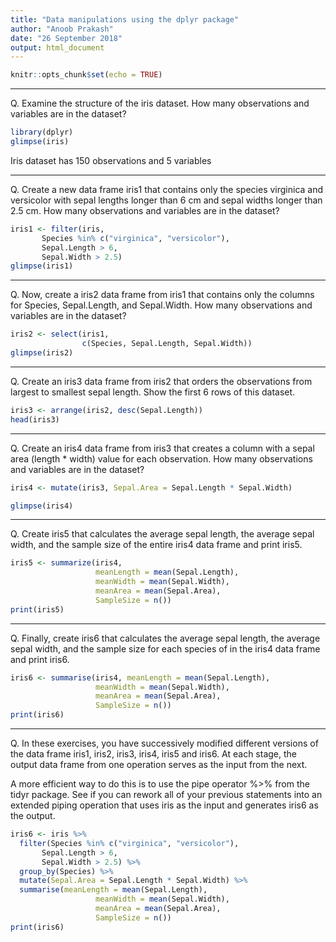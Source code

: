 ```yaml
---
title: "Data manipulations using the dplyr package"
author: "Anoob Prakash"
date: "26 September 2018"
output: html_document
---
```

```r
knitr::opts_chunk$set(echo = TRUE)
```
***

Q. Examine the structure of the iris dataset. How many observations and variables are in the dataset?

```r
library(dplyr)
glimpse(iris)

```
Iris dataset has 150 observations and 5 variables  

***  
Q. Create a new data frame iris1 that contains only the species virginica and versicolor with sepal lengths longer than 6 cm and sepal widths longer than 2.5 cm. How many observations and variables are in the dataset?  
```r
iris1 <- filter(iris, 
       Species %in% c("virginica", "versicolor"), 
       Sepal.Length > 6,
       Sepal.Width > 2.5)
glimpse(iris1)
```
***

Q. Now, create a iris2 data frame from iris1 that contains only the columns for Species, Sepal.Length, and Sepal.Width. How many observations and variables are in the dataset?

```r
iris2 <- select(iris1, 
                c(Species, Sepal.Length, Sepal.Width))
glimpse(iris2) 
```
***

Q. Create an iris3 data frame from iris2 that orders the observations from largest to smallest sepal length. Show the first 6 rows of this dataset.

```r
iris3 <- arrange(iris2, desc(Sepal.Length))
head(iris3) 
```
***

Q. Create an iris4 data frame from iris3 that creates a column with a sepal area (length * width) value for each observation. How many observations and variables are in the dataset?

```r
iris4 <- mutate(iris3, Sepal.Area = Sepal.Length * Sepal.Width)

glimpse(iris4)
```
***
Q. Create iris5 that calculates the average sepal length, the average sepal width, and the sample size of the entire iris4 data frame and print iris5.

```r
iris5 <- summarize(iris4, 
                   meanLength = mean(Sepal.Length), 
                   meanWidth = mean(Sepal.Width), 
                   meanArea = mean(Sepal.Area), 
                   SampleSize = n()) 
print(iris5)
```
***
Q. Finally, create iris6 that calculates the average sepal length, the average sepal width, and the sample size for each species of in the iris4 data frame and print iris6.
```r
iris6 <- summarise(iris4, meanLength = mean(Sepal.Length), 
                   meanWidth = mean(Sepal.Width), 
                   meanArea = mean(Sepal.Area), 
                   SampleSize = n())
print(iris6)
```
***
Q. In these exercises, you have successively modified different versions of the data frame iris1, iris2, iris3, iris4, iris5 and iris6. At each stage, the output data frame from one operation serves as the input from the next.

A more efficient way to do this is to use the pipe operator %>% from the tidyr package. See if you can rework all of your previous statements into an extended piping operation that uses iris as the input and generates iris6 as the output.

```r
iris6 <- iris %>%
  filter(Species %in% c("virginica", "versicolor"), 
       Sepal.Length > 6,
       Sepal.Width > 2.5) %>%
  group_by(Species) %>%
  mutate(Sepal.Area = Sepal.Length * Sepal.Width) %>%
  summarise(meanLength = mean(Sepal.Length), 
                   meanWidth = mean(Sepal.Width), 
                   meanArea = mean(Sepal.Area), 
                   SampleSize = n())
print(iris6)
```